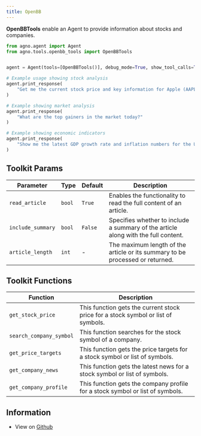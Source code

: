 ```yaml
---
title: OpenBB
---
```


**OpenBBTools** enable an Agent to provide information about stocks and companies.

```python cookbook/tools/openbb_tools.py
from agno.agent import Agent
from agno.tools.openbb_tools import OpenBBTools


agent = Agent(tools=[OpenBBTools()], debug_mode=True, show_tool_calls=True)

# Example usage showing stock analysis
agent.print_response(
    "Get me the current stock price and key information for Apple (AAPL)"
)

# Example showing market analysis
agent.print_response(
    "What are the top gainers in the market today?"
)

# Example showing economic indicators
agent.print_response(
    "Show me the latest GDP growth rate and inflation numbers for the US"
)
```

## Toolkit Params

| Parameter | Type | Default | Description |
|-----------|------|---------|-------------|
| `read_article` | `bool` | `True` | Enables the functionality to read the full content of an article. |
| `include_summary` | `bool` | `False` | Specifies whether to include a summary of the article along with the full content. |
| `article_length` | `int` | - | The maximum length of the article or its summary to be processed or returned. |

## Toolkit Functions

| Function | Description |
|----------|-------------|
| `get_stock_price` | This function gets the current stock price for a stock symbol or list of symbols. |
| `search_company_symbol` | This function searches for the stock symbol of a company. |
| `get_price_targets` | This function gets the price targets for a stock symbol or list of symbols. |
| `get_company_news` | This function gets the latest news for a stock symbol or list of symbols. |
| `get_company_profile` | This function gets the company profile for a stock symbol or list of symbols. |

## Information

- View on [Github](https://github.com/phidatahq/agno/blob/main/phi/tools/openbb_tools.py)
